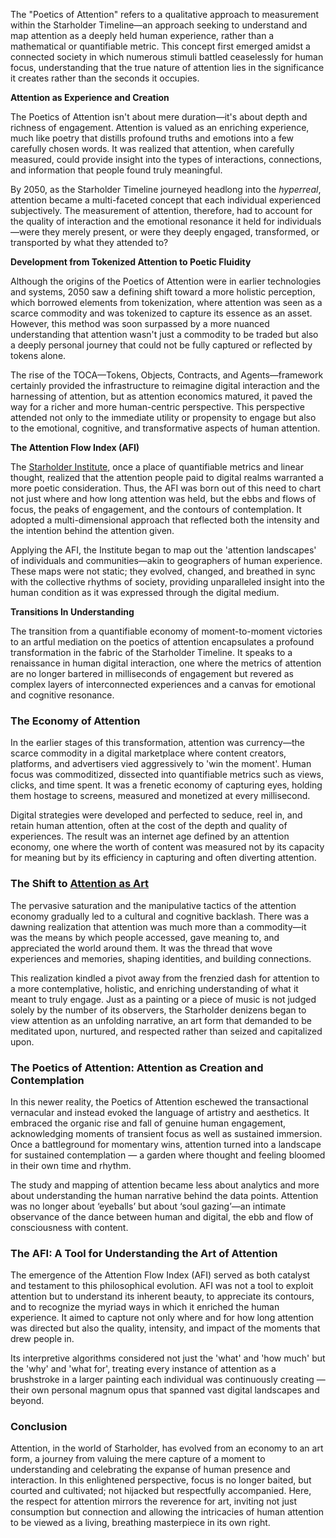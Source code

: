 The "Poetics of Attention" refers to a qualitative approach to measurement within the Starholder Timeline—an approach seeking to understand and map attention as a deeply held human experience, rather than a mathematical or quantifiable metric. This concept first emerged amidst a connected society in which numerous stimuli battled ceaselessly for human focus, understanding that the true nature of attention lies in the significance it creates rather than the seconds it occupies.

**Attention as Experience and Creation**

The Poetics of Attention isn't about mere duration—it's about depth and richness of engagement. Attention is valued as an enriching experience, much like poetry that distills profound truths and emotions into a few carefully chosen words. It was realized that attention, when carefully measured, could provide insight into the types of interactions, connections, and information that people found truly meaningful.

By 2050, as the Starholder Timeline journeyed headlong into the *hyperreal*, attention became a multi-faceted concept that each individual experienced subjectively. The measurement of attention, therefore, had to account for the quality of interaction and the emotional resonance it held for individuals—were they merely present, or were they deeply engaged, transformed, or transported by what they attended to?

**Development from Tokenized Attention to Poetic Fluidity**

Although the origins of the Poetics of Attention were in earlier technologies and systems, 2050 saw a defining shift toward a more holistic perception, which borrowed elements from tokenization, where attention was seen as a scarce commodity and was tokenized to capture its essence as an asset. However, this method was soon surpassed by a more nuanced understanding that attention wasn't just a commodity to be traded but also a deeply personal journey that could not be fully captured or reflected by tokens alone.

The rise of the TOCA—Tokens, Objects, Contracts, and Agents—framework certainly provided the infrastructure to reimagine digital interaction and the harnessing of attention, but as attention economics matured, it paved the way for a richer and more human-centric perspective. This perspective attended not only to the immediate utility or propensity to engage but also to the emotional, cognitive, and transformative aspects of human attention.

**The Attention Flow Index (AFI)**

The [Starholder Institute](starholder-institute), once a place of quantifiable metrics and linear thought, realized that the attention people paid to digital realms warranted a more poetic consideration. Thus, the AFI was born out of this need to chart not just where and how long attention was held, but the ebbs and flows of focus, the peaks of engagement, and the contours of contemplation. It adopted a multi-dimensional approach that reflected both the intensity and the intention behind the attention given.

Applying the AFI, the Institute began to map out the 'attention landscapes' of individuals and communities—akin to geographers of human experience. These maps were not static; they evolved, changed, and breathed in sync with the collective rhythms of society, providing unparalleled insight into the human condition as it was expressed through the digital medium.

**Transitions In Understanding**

The transition from a quantifiable economy of moment-to-moment victories to an artful mediation on the poetics of attention encapsulates a profound transformation in the fabric of the Starholder Timeline. It speaks to a renaissance in human digital interaction, one where the metrics of attention are no longer bartered in milliseconds of engagement but revered as complex layers of interconnected experiences and a canvas for emotional and cognitive resonance.

### The Economy of Attention
In the earlier stages of this transformation, attention was currency—the scarce commodity in a digital marketplace where content creators, platforms, and advertisers vied aggressively to 'win the moment'. Human focus was commoditized, dissected into quantifiable metrics such as views, clicks, and time spent. It was a frenetic economy of capturing eyes, holding them hostage to screens, measured and monetized at every millisecond.

Digital strategies were developed and perfected to seduce, reel in, and retain human attention, often at the cost of the depth and quality of experiences. The result was an internet age defined by an attention economy, one where the worth of content was measured not by its capacity for meaning but by its efficiency in capturing and often diverting attention.

### The Shift to [Attention as Art](attention-as-art)
The pervasive saturation and the manipulative tactics of the attention economy gradually led to a cultural and cognitive backlash. There was a dawning realization that attention was much more than a commodity—it was the means by which people accessed, gave meaning to, and appreciated the world around them. It was the thread that wove experiences and memories, shaping identities, and building connections.

This realization kindled a pivot away from the frenzied dash for attention to a more contemplative, holistic, and enriching understanding of what it meant to truly engage. Just as a painting or a piece of music is not judged solely by the number of its observers, the Starholder denizens began to view attention as an unfolding narrative, an art form that demanded to be meditated upon, nurtured, and respected rather than seized and capitalized upon.

### The Poetics of Attention: Attention as Creation and Contemplation
In this newer reality, the Poetics of Attention eschewed the transactional vernacular and instead evoked the language of artistry and aesthetics. It embraced the organic rise and fall of genuine human engagement, acknowledging moments of transient focus as well as sustained immersion. Once a battleground for momentary wins, attention turned into a landscape for sustained contemplation — a garden where thought and feeling bloomed in their own time and rhythm.

The study and mapping of attention became less about analytics and more about understanding the human narrative behind the data points. Attention was no longer about ‘eyeballs’ but about ‘soul gazing’—an intimate observance of the dance between human and digital, the ebb and flow of consciousness with content.

### The AFI: A Tool for Understanding the Art of Attention
The emergence of the Attention Flow Index (AFI) served as both catalyst and testament to this philosophical evolution. AFI was not a tool to exploit attention but to understand its inherent beauty, to appreciate its contours, and to recognize the myriad ways in which it enriched the human experience. It aimed to capture not only where and for how long attention was directed but also the quality, intensity, and impact of the moments that drew people in.

Its interpretive algorithms considered not just the 'what' and 'how much' but the 'why' and 'what for', treating every instance of attention as a brushstroke in a larger painting each individual was continuously creating — their own personal magnum opus that spanned vast digital landscapes and beyond.

### Conclusion
Attention, in the world of Starholder, has evolved from an economy to an art form, a journey from valuing the mere capture of a moment to understanding and celebrating the expanse of human presence and interaction. In this enlightened perspective, focus is no longer baited, but courted and cultivated; not hijacked but respectfully accompanied. Here, the respect for attention mirrors the reverence for art, inviting not just consumption but connection and allowing the intricacies of human attention to be viewed as a living, breathing masterpiece in its own right.
